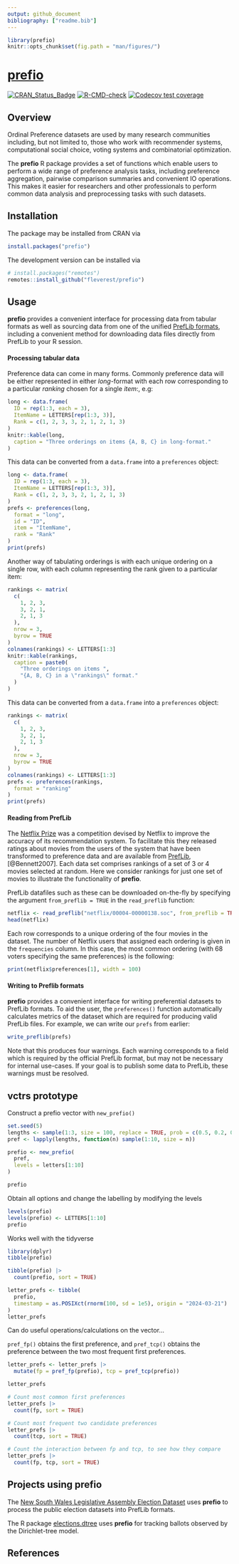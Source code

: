 ```yaml
---
output: github_document
bibliography: ["readme.bib"]
---
```


```r
library(prefio)
knitr::opts_chunk$set(fig.path = "man/figures/")
```

# [prefio](https://fleverest.github.io/prefio/)

<!-- badges: start -->
[![CRAN_Status_Badge](https://www.r-pkg.org/badges/version/prefio)](https://cran.r-project.org/package=prefio)
[![R-CMD-check](https://github.com/fleverest/prefio/actions/workflows/R-CMD-check.yaml/badge.svg)](https://github.com/fleverest/prefio/actions/workflows/R-CMD-check.yaml)
[![Codecov test coverage](https://codecov.io/gh/fleverest/prefio/branch/main/graph/badge.svg)](https://app.codecov.io/gh/fleverest/prefio?branch=main)
<!-- badges: end -->

## Overview

Ordinal Preference datasets are used by many research communities including, but not limited to, those who work with recommender systems, computational social choice, voting systems and combinatorial optimization.

The **prefio** R package provides a set of functions which enable users to perform a wide range of preference analysis tasks, including preference aggregation, pairwise comparison summaries and convenient IO operations. This makes it easier for researchers and other professionals to perform common data analysis and preprocessing tasks with such datasets.


## Installation

The package may be installed from CRAN via

```r
install.packages("prefio")
```

The development version can be installed via
```r
# install.packages("remotes")
remotes::install_github("fleverest/prefio")
```


## Usage

**prefio** provides a convenient interface for processing data from tabular
formats as well as sourcing data from one of the unified
[PrefLib formats](https://www.preflib.org/format/), including a convenient
method for downloading data files directly from PrefLib to your R session.

#### Processing tabular data

Preference data can come in many forms. Commonly preference data will be
either represented in either *long*-format with each row corresponding to a
particular *ranking* chosen for a single *item*:, e.g:

```r
long <- data.frame(
  ID = rep(1:3, each = 3),
  ItemName = LETTERS[rep(1:3, 3)],
  Rank = c(1, 2, 3, 3, 2, 1, 2, 1, 3)
)
knitr::kable(long,
  caption = "Three orderings on items {A, B, C} in long-format."
)
```

This data can be converted from a `data.frame` into a `preferences` object:

```r
long <- data.frame(
  ID = rep(1:3, each = 3),
  ItemName = LETTERS[rep(1:3, 3)],
  Rank = c(1, 2, 3, 3, 2, 1, 2, 1, 3)
)
prefs <- preferences(long,
  format = "long",
  id = "ID",
  item = "ItemName",
  rank = "Rank"
)
print(prefs)
```

Another way of tabulating orderings is with each unique ordering on a single
row, with each column representing the rank given to a particular item:

```r
rankings <- matrix(
  c(
    1, 2, 3,
    3, 2, 1,
    2, 1, 3
  ),
  nrow = 3,
  byrow = TRUE
)
colnames(rankings) <- LETTERS[1:3]
knitr::kable(rankings,
  caption = paste0(
    "Three orderings on items ",
    "{A, B, C} in a \"rankings\" format."
  )
)
```

This data can be converted from a `data.frame` into a `preferences` object:

```r
rankings <- matrix(
  c(
    1, 2, 3,
    3, 2, 1,
    2, 1, 3
  ),
  nrow = 3,
  byrow = TRUE
)
colnames(rankings) <- LETTERS[1:3]
prefs <- preferences(rankings,
  format = "ranking"
)
print(prefs)
```

#### Reading from PrefLib

The [Netflix Prize](https://en.wikipedia.org/wiki/Netflix_Prize) was a
competition devised by Netflix to improve the accuracy of its recommendation
system. To facilitate this they released ratings about movies from the users of
the system that have been transformed to preference data and are available from
[PrefLib](https://www.preflib.org/data/ED/00004/), [@Bennett2007]. Each data set
comprises rankings of a set of 3 or 4 movies selected at random. Here we
consider rankings for just one set of movies to illustrate the functionality of
**prefio**.

PrefLib datafiles such as these can be downloaded on-the-fly by specifying the
argument `from_preflib = TRUE` in the `read_preflib` function:

```r
netflix <- read_preflib("netflix/00004-00000138.soc", from_preflib = TRUE)
head(netflix)
```

Each row corresponds to a unique ordering of the four movies in the dataset.
The number of Netflix users that assigned each ordering is given in the
`frequencies` column. In this case, the most common ordering (with 68 voters
specifying the same preferences) is the following:

```r
print(netflix$preferences[1], width = 100)
```


#### Writing to Preflib formats

**prefio** provides a convenient interface for writing preferential datasets to
PrefLib formats. To aid the user, the `preferences()` function automatically
calculates metrics of the dataset which are required for producing valid PrefLib
files. For example, we can write our `prefs` from earlier:

```r
write_preflib(prefs)
```

Note that this produces four warnings. Each warning corresponds to a field which
is required by the official PrefLib format, but may not be necessary for
internal use-cases. If your goal is to publish some data to PrefLib, these
warnings must be resolved.

## vctrs prototype

Construct a prefio vector with `new_prefio()`

```r
set.seed(5)
lengths <- sample(1:3, size = 100, replace = TRUE, prob = c(0.5, 0.2, 0.3))
pref <- lapply(lengths, function(n) sample(1:10, size = n))

prefio <- new_prefio(
  pref,
  levels = letters[1:10]
)

prefio
```

Obtain all options and change the labelling by modifying the levels

```r
levels(prefio)
levels(prefio) <- LETTERS[1:10]
prefio
```

Works well with the tidyverse

```r
library(dplyr)
tibble(prefio)

tibble(prefio) |> 
  count(prefio, sort = TRUE)

letter_prefs <- tibble(
  prefio, 
  timestamp = as.POSIXct(rnorm(100, sd = 1e5), origin = "2024-03-21")
)
letter_prefs
```

Can do useful operations/calculations on the vector...

`pref_fp()` obtains the first preference, and `pref_tcp()` obtains the preference between the two most frequent first preferences.

```r
letter_prefs <- letter_prefs |> 
  mutate(fp = pref_fp(prefio), tcp = pref_tcp(prefio))

letter_prefs

# Count most common first preferences
letter_prefs |> 
  count(fp, sort = TRUE)

# Count most frequent two candidate preferences
letter_prefs |> 
  count(tcp, sort = TRUE)

# Count the interaction between fp and tcp, to see how they compare
letter_prefs |> 
  count(fp, tcp, sort = TRUE)
```


## Projects using **prefio**

The [New South Wales Legislative Assembly Election Dataset](https://github.com/fleverest/nswla_preflib)
uses **prefio** to process the public election datasets into PrefLib formats.

The R package [elections.dtree](https://github.com/fleverest/elections.dtree) uses **prefio** for tracking
ballots observed by the Dirichlet-tree model.

## References
